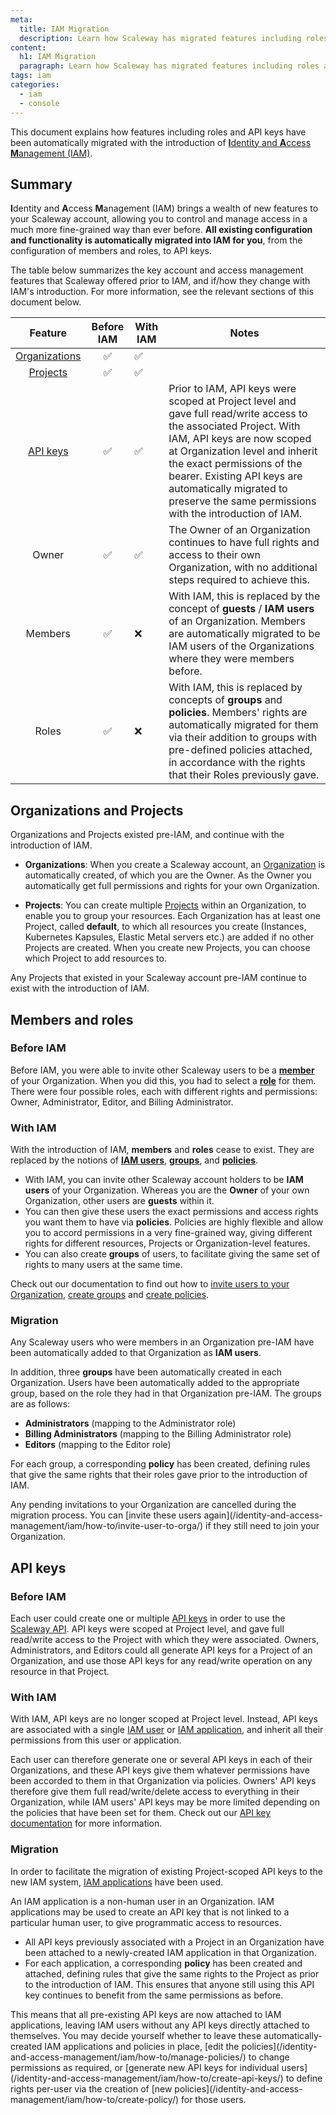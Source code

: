 ```yaml
---
meta:
  title: IAM Migration
  description: Learn how Scaleway has migrated features including roles and API keys with the introduction of IAM
content:
  h1: IAM Migration
  paragraph: Learn how Scaleway has migrated features including roles and API keys with the introduction of IAM
tags: iam
categories: 
  - iam
  - console
---
```


This document explains how features including roles and API keys have been automatically migrated with the introduction of [**I**dentity and **A**ccess **M**anagement (IAM)](/identity-and-access-management/iam/).

## Summary

**I**dentity and **A**ccess **M**anagement (IAM) brings a wealth of new features to your Scaleway account, allowing you to control and manage access in a much more fine-grained way than ever before. **All existing configuration and functionality is automatically migrated into IAM for you**, from the configuration of members and roles, to API keys.

The table below summarizes the key account and access management features that Scaleway offered prior to IAM, and if/how they change with IAM's introduction. For more information, see the relevant sections of this document below.

|                                     Feature                                    | Before IAM | With IAM | Notes                                                                                                                                                                                                                                                                                                                               |
|:------------------------------------------------------------------------------:|:-------:|----------|-------------------------------------------------------------------------------------------------------------------------------------------------------------------------------------------------------------------------------------------------------------------------------------------------------------------------------------|
| [Organizations](/identity-and-access-management/iam/concepts/#organization)    | ✅      | ✅        |                                                                                                                                                                                                                                                                                                                                     |
| [Projects](/identity-and-access-management/iam/concepts/#project)              | ✅      | ✅        |                                                                                                                                                                                                                                                                                                                                     |
| [API keys](/identity-and-access-management/iam/concepts/#api-key)                              | ✅      | ✅        | Prior to IAM, API keys were scoped at Project level and gave full read/write access to the associated Project. With IAM, API keys are now scoped at Organization level and inherit the exact permissions of the bearer. Existing API keys are automatically migrated to preserve the same permissions with the introduction of IAM. |
| Owner                                    | ✅      | ✅        | The Owner of an Organization continues to have full rights and access to their own Organization, with no additional steps required to achieve this.                                                                                                                                                                                 |
| Members                               | ✅      | ❌        | With IAM, this is replaced by the concept of  **guests** / **IAM users** of an Organization. Members are automatically migrated to be IAM users of the Organizations where they were members before.                                                                                                                                |
| Roles                                 | ✅      | ❌        | With IAM, this is replaced by concepts of  **groups**  and  **policies**. Members' rights are automatically migrated for them via their addition to groups with pre-defined policies attached, in accordance with the rights that their Roles previously gave.                                                                      |

## Organizations and Projects

Organizations and Projects existed pre-IAM, and continue with the introduction of IAM.

- **Organizations**: When you create a Scaleway account, an [Organization](/identity-and-access-management/iam/concepts/#organization) is automatically created, of which you are the Owner. As the Owner you automatically get full permissions and rights for your own Organization.

- **Projects**: You can create multiple [Projects](/identity-and-access-management/iam/concepts/#project) within an Organization, to enable you to group your resources. Each Organization has at least one Project, called **default**, to which all resources you create (Instances, Kubernetes Kapsules, Elastic Metal servers etc.) are added if no other Projects are created. When you create new Projects, you can choose which Project to add resources to.

Any Projects that existed in your Scaleway account pre-IAM continue to exist with the introduction of IAM.

## Members and roles

<Lightbox src="scaleway-iam-roles-change.webp" alt="" />

### Before IAM

Before IAM, you were able to invite other Scaleway users to be a [**member**](/console/account/concepts/#members) of your Organization. When you did this, you had to select a [**role**](/console/account/concepts/#roles) for them. There were four possible roles, each with different rights and permissions: Owner, Administrator, Editor, and Billing Administrator.

### With IAM

With the introduction of IAM, **members** and **roles** cease to exist. They are replaced by the notions of [**IAM users**](/identity-and-access-management/iam/concepts/#user), [**groups**](/identity-and-access-management/iam/concepts/#group), and [**policies**](/identity-and-access-management/iam/concepts/#policy).

- With IAM, you can invite other Scaleway account holders to be **IAM users** of your Organization. Whereas you are the **Owner** of your own Organization, other users are **guests** within it.
- You can then give these users the exact permissions and access rights you want them to have via **policies**. Policies are highly flexible and allow you to accord permissions in a very fine-grained way, giving different rights for different resources, Projects or Organization-level features.
- You can also create **groups** of users, to facilitate giving the same set of rights to many users at the same time.

Check out our documentation to find out how to [invite users to your Organization](/identity-and-access-management/iam/how-to/invite-user-to-orga/), [create groups](/identity-and-access-management/iam/how-to/create-group/) and [create policies](/identity-and-access-management/iam/how-to/create-policy/).

### Migration

Any Scaleway users who were members in an Organization pre-IAM have been automatically added to that Organization as **IAM users**.

In addition, three **groups** have been automatically created in each Organization. Users have been automatically added to the appropriate group, based on the role they had in that Organization pre-IAM. The groups are as follows:

- **Administrators** (mapping to the Administrator role)
- **Billing Administrators** (mapping to the Billing Administrator role)
- **Editors** (mapping to the Editor role)

For each group, a corresponding **policy** has been created, defining rules that give the same rights that their roles gave prior to the introduction of IAM.

<Message type="note">
        Any pending invitations to your Organization are cancelled during the migration process. You can [invite these users again](/identity-and-access-management/iam/how-to/invite-user-to-orga/) if they still need to join your Organization.
</Message>

## API keys

<Lightbox src="scaleway-iam-api-key-change.webp" alt="" />

### Before IAM

Each user could create one or multiple [API keys](/identity-and-access-management/iam/concepts/#api-key) in order to use the [Scaleway API](https://www.scaleway.com/en/developers/api/). API keys were scoped at Project level, and gave full read/write access to the Project with which they were associated. Owners, Administrators, and Editors could all generate API keys for a Project of an Organization, and use those API keys for any read/write operation on any resource in that Project.


### With IAM

With IAM, API keys are no longer scoped at Project level. Instead, API keys are associated with a single [IAM user](/identity-and-access-management/iam/concepts/#user) or [IAM application](/identity-and-access-management/iam/concepts/#application), and inherit all their permissions from this user or application.

Each user can therefore generate one or several API keys in each of their Organizations, and these API keys give them whatever permissions have been accorded to them in that Organization via policies. Owners' API keys therefore give them full read/write/delete access to everything in their Organization, while IAM users' API keys may be more limited depending on the policies that have been set for them. Check out our [API key documentation](/identity-and-access-management/iam/how-to/create-api-keys) for more information.

### Migration

In order to facilitate the migration of existing Project-scoped API keys to the new IAM system, [IAM applications](/identity-and-access-management/iam/concepts/#application) have been used.

An IAM application is a non-human user in an Organization. IAM applications may be used to create an API key that is not linked to a particular human user, to give programmatic access to resources.

- All API keys previously associated with a Project in an Organization have been attached to a newly-created IAM application in that Organization.
- For each application, a corresponding **policy** has been created and attached, defining rules that give the same rights to the Project as prior to the introduction of IAM. This ensures that anyone still using this API key continues to benefit from the same permissions as before.

<Message type="note">
  This means that all pre-existing API keys are now attached to IAM applications, leaving IAM users without any API keys directly attached to themselves. You may decide yourself whether to leave these automatically-created IAM applications and policies in place, [edit the policies](/identity-and-access-management/iam/how-to/manage-policies/) to change permissions as required, or [generate new API keys for individual users](/identity-and-access-management/iam/how-to/create-api-keys/) to define rights per-user via the creation of [new policies](/identity-and-access-management/iam/how-to/create-policy/) for those users.
</Message>


